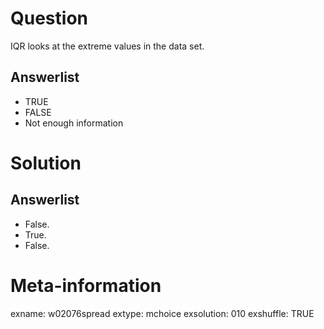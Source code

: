 Question
========
IQR looks at the extreme values in the data set.

Answerlist
----------
* TRUE
* FALSE
* Not enough information


Solution
========

Answerlist
----------
* False.
* True.
* False.


Meta-information
================
exname: w02076spread
extype: mchoice
exsolution: 010
exshuffle: TRUE